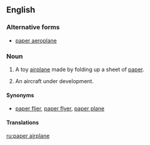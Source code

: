 <!-- If you edit this page, please also edit "paper aeroplane" to keep these two pages in synch-->
==English==

===Alternative forms===
* [[paper aeroplane]] {{qualifier|British}}

===Noun===
{{en-noun|sg=[[paper]] [[airplane]]}}

# {{US|toys}} A toy [[airplane]] made by folding up a sheet of [[paper]].
# {{US|aeronautics}} An aircraft under development.

====Synonyms====
* [[paper flier]], [[paper flyer]], [[paper plane]]

====Translations====
{{trans-see|paper aeroplane}}

<!-- If you edit this page, please also edit "paper aeroplane" to keep these two pages in synch -->

[[ru:paper airplane]]